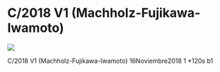 
# C/2018 V1 (Machholz-Fujikawa-Iwamoto)
<img src="https://astroccd.files.wordpress.com/2018/11/2018v1_20181116_i88.jpg" />

C/2018 V1 (Machholz-Fujikawa-Iwamoto) 16Noviembre2018 1 *120s b1
